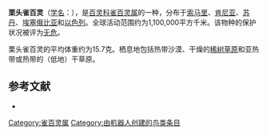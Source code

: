 {{noteTA
|G1=unit
}}
{{Speciesbox
| name = 栗头雀百灵
| image = PyrrhulaudaHarrisoniLodge.jpg
| status = LC | status_system = IUCN3.1
| genus = Eremopterix
| species = signatus
| authority = {{link-en|埃米尔·乌斯塔莱|Émile Oustalet|Oustalet}}, 1886
| range_map = 
}}

'''栗头雀百灵'''（[[学名|学名]]：{{lang|la|''Eremopterix signatus''}}），是[[百灵科|百灵科]][[雀百灵属|雀百灵属]]的一种，分布于[[索马里|索马里]]、[[肯尼亚|肯尼亚]]、[[苏丹|苏丹]]、[[埃塞俄比亚|埃塞俄比亚]]和[[以色列|以色列]]。全球活动范围约为1,100,000平方千米。该物种的保护状况被评为[[无危|无危]]。

栗头雀百灵的平均体重约为15.7克。栖息地包括热带沙漠、干燥的[[稀树草原|稀树草原]]和亚热带或热带的（低地）干草原。

== 参考文献 ==
*{{cite web|url=http://www.birdlife.org/datazone/speciesfactsheet.php?id=8135&m=0|title=Eremopterix signatus|publisher=[[国际鸟盟|BirdLife.org]]|accessdate=2011-06-27}}
{{Taxonbar|from=Q2667846}}

[[Category:雀百灵属|Category:雀百灵属]]
[[Category:由机器人创建的鸟类条目|Category:由机器人创建的鸟类条目]]